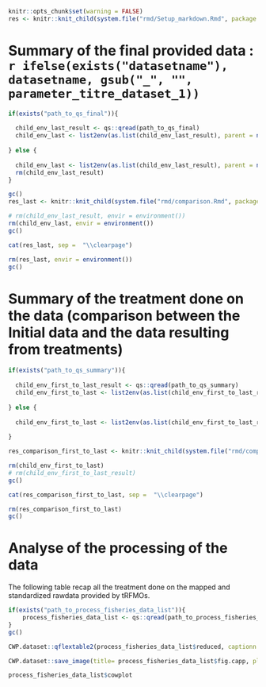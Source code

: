 ```r

knitr::opts_chunk$set(warning = FALSE)
res <- knitr::knit_child(system.file("rmd/Setup_markdown.Rmd", package = "CWP.dataset"), quiet = TRUE, envir = environment())

```

# Summary of the final provided data : `r ifelse(exists("datasetname"), datasetname, gsub("_", "", parameter_titre_dataset_1))`

```r

if(exists("path_to_qs_final")){
  
  child_env_last_result <- qs::qread(path_to_qs_final)
  child_env_last <- list2env(as.list(child_env_last_result), parent = new.env())
  
} else {
  
  child_env_last <- list2env(as.list(child_env_last_result), parent = new.env())
  rm(child_env_last_result)
}
```


```r


gc()
res_last <- knitr::knit_child(system.file("rmd/comparison.Rmd", package = "CWP.dataset"), quiet = TRUE, envir = child_env_last)

# rm(child_env_last_result, envir = environment())
rm(child_env_last, envir = environment())
gc()

```

```r

cat(res_last, sep =  "\\clearpage")

```


```r

rm(res_last, envir = environment())
gc()

```

\clearpage

# Summary of the treatment done on the data (comparison between the Initial data and the data resulting from treatments)

```r

if(exists("path_to_qs_summary")){
  
  child_env_first_to_last_result <- qs::qread(path_to_qs_summary)
  child_env_first_to_last <- list2env(as.list(child_env_first_to_last_result), parent = new.env())
  
} else {
  
  child_env_first_to_last <- list2env(as.list(child_env_first_to_last_result), parent = new.env())
  
}

```

```r


res_comparison_first_to_last <- knitr::knit_child(system.file("rmd/comparison.Rmd", package = "CWP.dataset"), quiet = TRUE, envir = child_env_first_to_last)

rm(child_env_first_to_last)
# rm(child_env_first_to_last_result)
gc()

```


```r

cat(res_comparison_first_to_last, sep =  "\\clearpage")

```


```r

rm(res_comparison_first_to_last)
gc()

```

\clearpage


# Analyse of the processing of the data

The following table recap all the treatment done on the mapped and standardized rawdata provided by tRFMOs.

```r

if(exists("path_to_process_fisheries_data_list")){
    process_fisheries_data_list <- qs::qread(path_to_process_fisheries_data_list)
}
gc()

CWP.dataset::qflextable2(process_fisheries_data_list$reduced, captionn =process_fisheries_data_list$fig.capp, columns_to_color = process_fisheries_data_list$columns_to_color,  pgwidth = 6, save_folder = "Summary", fig.pathinside = fig.path)

```

```r

CWP.dataset::save_image(title= process_fisheries_data_list$fig.capp, plott = process_fisheries_data_list$cowplot, folder = "Summary", fig.pathinside = fig.path)

```


```r

process_fisheries_data_list$cowplot

```
